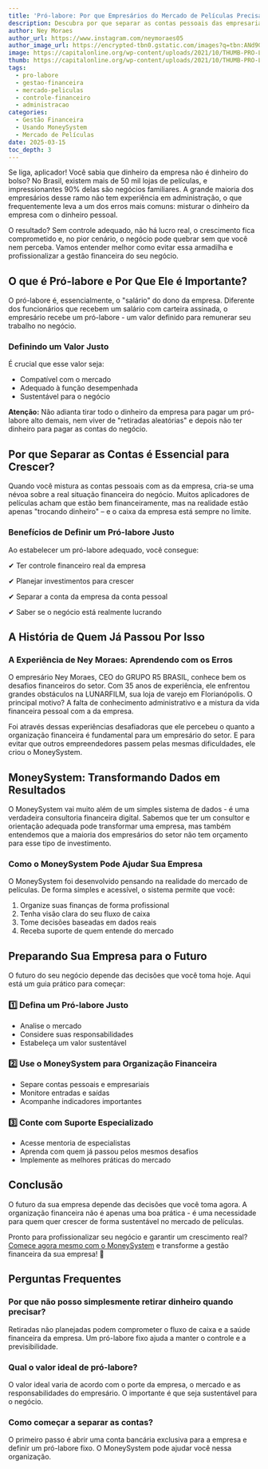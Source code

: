 ```yaml
---
title: 'Pró-labore: Por que Empresários do Mercado de Películas Precisam Separar as Contas?'
description: Descubra por que separar as contas pessoais das empresariais é essencial para o crescimento do seu negócio de películas. Aprenda a definir um pró-labore justo e organizar suas finanças com o MoneySystem.
author: Ney Moraes
author_url: https://www.instagram.com/neymoraes05
author_image_url: https://encrypted-tbn0.gstatic.com/images?q=tbn:ANd9GcT4OckPOWZI8PxObelOmjbznAvtDXmzo9Is_Q&s
image: https://capitalonline.org/wp-content/uploads/2021/10/THUMB-PRO-LABORE.jpg
thumb: https://capitalonline.org/wp-content/uploads/2021/10/THUMB-PRO-LABORE.jpg
tags:
  - pro-labore
  - gestao-financeira
  - mercado-peliculas
  - controle-financeiro
  - administracao
categories:
  - Gestão Financeira
  - Usando MoneySystem
  - Mercado de Películas
date: 2025-03-15
toc_depth: 3
---
```


Se liga, aplicador! Você sabia que dinheiro da empresa não é dinheiro do bolso? No Brasil, existem mais de 50 mil lojas de películas, e impressionantes 90% delas são negócios familiares. A grande maioria dos empresários desse ramo não tem experiência em administração, o que frequentemente leva a um dos erros mais comuns: misturar o dinheiro da empresa com o dinheiro pessoal.

O resultado? Sem controle adequado, não há lucro real, o crescimento fica comprometido e, no pior cenário, o negócio pode quebrar sem que você nem perceba. Vamos entender melhor como evitar essa armadilha e profissionalizar a gestão financeira do seu negócio.

## O que é Pró-labore e Por Que Ele é Importante?

O pró-labore é, essencialmente, o "salário" do dono da empresa. Diferente dos funcionários que recebem um salário com carteira assinada, o empresário recebe um pró-labore - um valor definido para remunerar seu trabalho no negócio.

### Definindo um Valor Justo

É crucial que esse valor seja:

- Compatível com o mercado
- Adequado à função desempenhada
- Sustentável para o negócio

**Atenção:** Não adianta tirar todo o dinheiro da empresa para pagar um pró-labore alto demais, nem viver de "retiradas aleatórias" e depois não ter dinheiro para pagar as contas do negócio.

## Por que Separar as Contas é Essencial para Crescer?

Quando você mistura as contas pessoais com as da empresa, cria-se uma névoa sobre a real situação financeira do negócio. Muitos aplicadores de películas acham que estão bem financeiramente, mas na realidade estão apenas "trocando dinheiro" – e o caixa da empresa está sempre no limite.

### Benefícios de Definir um Pró-labore Justo

Ao estabelecer um pró-labore adequado, você consegue:

✔ Ter controle financeiro real da empresa

✔ Planejar investimentos para crescer

✔ Separar a conta da empresa da conta pessoal

✔ Saber se o negócio está realmente lucrando

## A História de Quem Já Passou Por Isso

### A Experiência de Ney Moraes: Aprendendo com os Erros

O empresário Ney Moraes, CEO do GRUPO R5 BRASIL, conhece bem os desafios financeiros do setor. Com 35 anos de experiência, ele enfrentou grandes obstáculos na LUNARFILM, sua loja de varejo em Florianópolis. O principal motivo? A falta de conhecimento administrativo e a mistura da vida financeira pessoal com a da empresa.

Foi através dessas experiências desafiadoras que ele percebeu o quanto a organização financeira é fundamental para um empresário do setor. E para evitar que outros empreendedores passem pelas mesmas dificuldades, ele criou o MoneySystem.

## MoneySystem: Transformando Dados em Resultados

O MoneySystem vai muito além de um simples sistema de dados - é uma verdadeira consultoria financeira digital. Sabemos que ter um consultor e orientação adequada pode transformar uma empresa, mas também entendemos que a maioria dos empresários do setor não tem orçamento para esse tipo de investimento.

### Como o MoneySystem Pode Ajudar Sua Empresa

O MoneySystem foi desenvolvido pensando na realidade do mercado de películas. De forma simples e acessível, o sistema permite que você:

1. Organize suas finanças de forma profissional
2. Tenha visão clara do seu fluxo de caixa
3. Tome decisões baseadas em dados reais
4. Receba suporte de quem entende do mercado

## Preparando Sua Empresa para o Futuro

O futuro do seu negócio depende das decisões que você toma hoje. Aqui está um guia prático para começar:

### 1️⃣ Defina um Pró-labore Justo

- Analise o mercado
- Considere suas responsabilidades
- Estabeleça um valor sustentável

### 2️⃣ Use o MoneySystem para Organização Financeira

- Separe contas pessoais e empresariais
- Monitore entradas e saídas
- Acompanhe indicadores importantes

### 3️⃣ Conte com Suporte Especializado

- Acesse mentoria de especialistas
- Aprenda com quem já passou pelos mesmos desafios
- Implemente as melhores práticas do mercado

## Conclusão

O futuro da sua empresa depende das decisões que você toma agora. A organização financeira não é apenas uma boa prática - é uma necessidade para quem quer crescer de forma sustentável no mercado de películas.

Pronto para profissionalizar seu negócio e garantir um crescimento real? [Comece agora mesmo com o MoneySystem](https://moneysystem.com.br) e transforme a gestão financeira da sua empresa! 🚀

## Perguntas Frequentes

### Por que não posso simplesmente retirar dinheiro quando precisar?

Retiradas não planejadas podem comprometer o fluxo de caixa e a saúde financeira da empresa. Um pró-labore fixo ajuda a manter o controle e a previsibilidade.

### Qual o valor ideal de pró-labore?

O valor ideal varia de acordo com o porte da empresa, o mercado e as responsabilidades do empresário. O importante é que seja sustentável para o negócio.

### Como começar a separar as contas?

O primeiro passo é abrir uma conta bancária exclusiva para a empresa e definir um pró-labore fixo. O MoneySystem pode ajudar você nessa organização.
